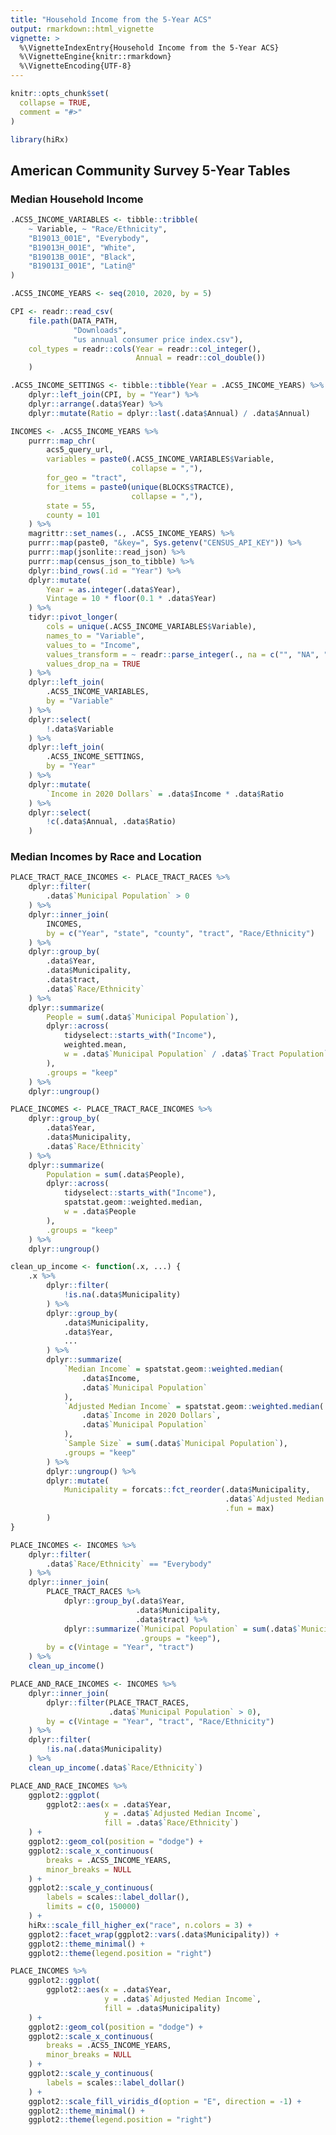 ```yaml
---
title: "Household Income from the 5-Year ACS"
output: rmarkdown::html_vignette
vignette: >
  %\VignetteIndexEntry{Household Income from the 5-Year ACS}
  %\VignetteEngine{knitr::rmarkdown}
  %\VignetteEncoding{UTF-8}
---
```


```r
knitr::opts_chunk$set(
  collapse = TRUE,
  comment = "#>"
)
```

```r
library(hiRx)
```

## American Community Survey 5-Year Tables

### Median Household Income

```r
.ACS5_INCOME_VARIABLES <- tibble::tribble(
    ~ Variable, ~ "Race/Ethnicity",
    "B19013_001E", "Everybody",
    "B19013H_001E", "White",
    "B19013B_001E", "Black",
    "B19013I_001E", "Latin@"
)

.ACS5_INCOME_YEARS <- seq(2010, 2020, by = 5)

CPI <- readr::read_csv(
    file.path(DATA_PATH,
              "Downloads",
              "us annual consumer price index.csv"),
    col_types = readr::cols(Year = readr::col_integer(),
                            Annual = readr::col_double())
    )

.ACS5_INCOME_SETTINGS <- tibble::tibble(Year = .ACS5_INCOME_YEARS) %>%
    dplyr::left_join(CPI, by = "Year") %>%
    dplyr::arrange(.data$Year) %>%
    dplyr::mutate(Ratio = dplyr::last(.data$Annual) / .data$Annual)

```

```r
INCOMES <- .ACS5_INCOME_YEARS %>%
    purrr::map_chr(
        acs5_query_url,
        variables = paste0(.ACS5_INCOME_VARIABLES$Variable,
                           collapse = ","),
        for_geo = "tract",
        for_items = paste0(unique(BLOCKS$TRACTCE),
                           collapse = ","),
        state = 55,
        county = 101
    ) %>%
    magrittr::set_names(., .ACS5_INCOME_YEARS) %>%
    purrr::map(paste0, "&key=", Sys.getenv("CENSUS_API_KEY")) %>%
    purrr::map(jsonlite::read_json) %>%
    purrr::map(census_json_to_tibble) %>%
    dplyr::bind_rows(.id = "Year") %>%
    dplyr::mutate(
        Year = as.integer(.data$Year),
        Vintage = 10 * floor(0.1 * .data$Year)
    ) %>%
    tidyr::pivot_longer(
        cols = unique(.ACS5_INCOME_VARIABLES$Variable),
        names_to = "Variable",
        values_to = "Income",
        values_transform = ~ readr::parse_integer(., na = c("", "NA", "NULL", "-666666666")),
        values_drop_na = TRUE
    ) %>%
    dplyr::left_join(
        .ACS5_INCOME_VARIABLES,
        by = "Variable"
    ) %>%
    dplyr::select(
        !.data$Variable
    ) %>%
    dplyr::left_join(
        .ACS5_INCOME_SETTINGS,
        by = "Year"
    ) %>%
    dplyr::mutate(
        `Income in 2020 Dollars` = .data$Income * .data$Ratio
    ) %>%
    dplyr::select(
        !c(.data$Annual, .data$Ratio)
    )
```

### Median Incomes by Race and Location

```r
PLACE_TRACT_RACE_INCOMES <- PLACE_TRACT_RACES %>%
    dplyr::filter(
        .data$`Municipal Population` > 0
    ) %>%
    dplyr::inner_join(
        INCOMES,
        by = c("Year", "state", "county", "tract", "Race/Ethnicity")
    ) %>%
    dplyr::group_by(
        .data$Year,
        .data$Municipality,
        .data$tract,
        .data$`Race/Ethnicity`
    ) %>%
    dplyr::summarize(
        People = sum(.data$`Municipal Population`),
        dplyr::across(
            tidyselect::starts_with("Income"),
            weighted.mean,
            w = .data$`Municipal Population` / .data$`Tract Population`
        ),
        .groups = "keep"
    ) %>%
    dplyr::ungroup()

PLACE_INCOMES <- PLACE_TRACT_RACE_INCOMES %>%
    dplyr::group_by(
        .data$Year,
        .data$Municipality,
        .data$`Race/Ethnicity`
    ) %>%
    dplyr::summarize(
        Population = sum(.data$People),
        dplyr::across(
            tidyselect::starts_with("Income"),
            spatstat.geom::weighted.median,
            w = .data$People
        ),
        .groups = "keep"
    ) %>%
    dplyr::ungroup()
```

```r

clean_up_income <- function(.x, ...) {
    .x %>%
        dplyr::filter(
            !is.na(.data$Municipality)
        ) %>%
        dplyr::group_by(
            .data$Municipality,
            .data$Year,
            ...
        ) %>%
        dplyr::summarize(
            `Median Income` = spatstat.geom::weighted.median(
                .data$Income,
                .data$`Municipal Population`
            ),
            `Adjusted Median Income` = spatstat.geom::weighted.median(
                .data$`Income in 2020 Dollars`,
                .data$`Municipal Population`
            ),
            `Sample Size` = sum(.data$`Municipal Population`),
            .groups = "keep"
        ) %>%
        dplyr::ungroup() %>%
        dplyr::mutate(
            Municipality = forcats::fct_reorder(.data$Municipality,
                                                .data$`Adjusted Median Income`,
                                                .fun = max)
        )
}

PLACE_INCOMES <- INCOMES %>%
    dplyr::filter(
        .data$`Race/Ethnicity` == "Everybody"
    ) %>%
    dplyr::inner_join(
        PLACE_TRACT_RACES %>%
            dplyr::group_by(.data$Year,
                            .data$Municipality,
                            .data$tract) %>%
            dplyr::summarize(`Municipal Population` = sum(.data$`Municipal Population`),
                             .groups = "keep"),
        by = c(Vintage = "Year", "tract")
    ) %>%
    clean_up_income()

PLACE_AND_RACE_INCOMES <- INCOMES %>%
    dplyr::inner_join(
        dplyr::filter(PLACE_TRACT_RACES,
                      .data$`Municipal Population` > 0),
        by = c(Vintage = "Year", "tract", "Race/Ethnicity")
    ) %>%
    dplyr::filter(
        !is.na(.data$Municipality)
    ) %>%
    clean_up_income(.data$`Race/Ethnicity`)
```

```r
PLACE_AND_RACE_INCOMES %>%
    ggplot2::ggplot(
        ggplot2::aes(x = .data$Year,
                     y = .data$`Adjusted Median Income`,
                     fill = .data$`Race/Ethnicity`)
    ) +
    ggplot2::geom_col(position = "dodge") +
    ggplot2::scale_x_continuous(
        breaks = .ACS5_INCOME_YEARS,
        minor_breaks = NULL
    ) +
    ggplot2::scale_y_continuous(
        labels = scales::label_dollar(),
        limits = c(0, 150000)
    ) +
    hiRx::scale_fill_higher_ex("race", n.colors = 3) +
    ggplot2::facet_wrap(ggplot2::vars(.data$Municipality)) +
    ggplot2::theme_minimal() +
    ggplot2::theme(legend.position = "right")
```

```r
PLACE_INCOMES %>%
    ggplot2::ggplot(
        ggplot2::aes(x = .data$Year,
                     y = .data$`Adjusted Median Income`,
                     fill = .data$Municipality)
    ) +
    ggplot2::geom_col(position = "dodge") +
    ggplot2::scale_x_continuous(
        breaks = .ACS5_INCOME_YEARS,
        minor_breaks = NULL
    ) +
    ggplot2::scale_y_continuous(
        labels = scales::label_dollar()
    ) +
    ggplot2::scale_fill_viridis_d(option = "E", direction = -1) +
    ggplot2::theme_minimal() +
    ggplot2::theme(legend.position = "right")
```

